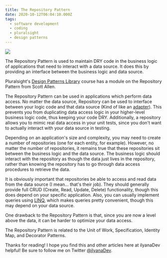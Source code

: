 ```yaml
---
title: The Repository Pattern
date: 2020-10-12T06:04:10.000Z
tags:
  - software development
  - coding
  - pluralsight
  - design patterns
---
```


![](repository-pattern.png)

The Repository Pattern is used to maintain DRY code in the business logic of applications that need to interact with a data source. It does this by providing an interface between the business logic and data source.

Pluralsight's [Design Patterns Library](https://app.pluralsight.com/library/courses/patterns-library/table-of-contents) course has a module on the Repository Pattern from Scott Allen.

The Repository Pattern can be used in applications which perform data access. No matter the data source, Repository can be used to interface between your logic code and that data source (Kind of like an [adapter](https://ilyana.dev/blog/2020-08-21-adapter-pattern/)). This prevents you from duplicating data access logic in your higher-level business logic code, thus keeping your code DRY. Additionally, a repository allows you to mimic real data access in your unit tests, since you don't want to actually interact with your data source in testing.

Depending on an application's size and complexity, you may need to create a number of repositories (one for each entity, for example). However, no matter the number of repositories, it remains true that these repositories sit between the business logic and the data source. The business logic should interact with the repository as though the data just lives in the repository, rather than knowing the repository has to go through data access procedures to retrieve the data.

It is obviously important that repositories be able to access and read data from the data source (I mean... that's their job). They should generally provide full CRUD (Create, Read, Update, Delete) functionality, though this does depend on your specific application. Also, you can usually implement queries using [LINQ](https://ilyana.dev/blog/2020-09-18-linq/), which makes queries pretty convenient, though this may depend on your data source.

One drawback to the Repository Pattern is that, since you are now a level above the data, it can be harder to optimize your data access.

The Repository Pattern is related to the Unit of Work, Specification, Identity Map, and Decorator Patterns.

Thanks for reading! I hope you find this and other articles here at ilyanaDev helpful! Be sure to follow me on Twitter [@ilyanaDev](https://twitter.com/ilyanaDev).
